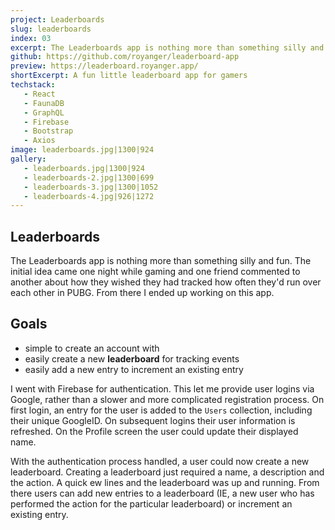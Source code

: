 ```yaml
---
project: Leaderboards
slug: leaderboards
index: 03
excerpt: The Leaderboards app is nothing more than something silly and fun. The initial idea came one night while gaming and one friend commented to another about how they wished they had tracked how often they'd run over each other in PUBG.
github: https://github.com/royanger/leaderboard-app
preview: https://leaderboard.royanger.app/
shortExcerpt: A fun little leaderboard app for gamers
techstack:
   - React
   - FaunaDB
   - GraphQL
   - Firebase
   - Bootstrap
   - Axios
image: leaderboards.jpg|1300|924
gallery:
   - leaderboards.jpg|1300|924
   - leaderboards-2.jpg|1300|699
   - leaderboards-3.jpg|1300|1052
   - leaderboards-4.jpg|926|1272
---
```


## Leaderboards

The Leaderboards app is nothing more than something silly and fun. The initial idea came one night while gaming and one friend commented to another about how they wished they had tracked how often they'd run over each other in PUBG. From there I ended up working on this app.

## Goals

-  simple to create an account with
-  easily create a new **leaderboard** for tracking events
-  easily add a new entry to increment an existing entry

I went with Firebase for authentication. This let me provide user logins via Google, rather than a slower and more complicated registration process. On first login, an entry for the user is added to the `Users` collection, including their unique GoogleID. On subsequent logins their user information is refreshed. On the Profile screen the user could update their displayed name.

With the authentication process handled, a user could now create a new leaderboard. Creating a leaderboard just required a name, a description and the action. A quick ew lines and the leaderboard was up and running. From there users can add new entries to a leaderboard (IE, a new user who has performed the action for the particular leaderboard) or increment an existing entry.
